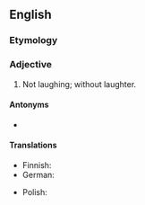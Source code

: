 ==English==

===Etymology===
{{suffix|en|laughter|less}}

===Adjective===
{{en-adj|?}}

# Not laughing; without laughter.

====Antonyms====
* {{l|en|laughterful}}

====Translations====
{{trans-top}}
* Finnish: {{t-needed|fi}}
* German: {{t|de|lachlos}}
{{trans-mid}}
* Polish: {{t-needed|pl}}
{{trans-bottom}}